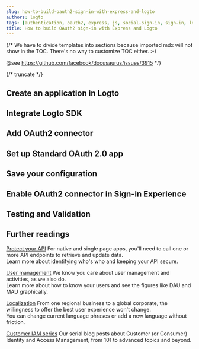 ```yaml
---
slug: how-to-build-oauth2-sign-in-with-express-and-logto
authors: logto
tags: [authentication, oauth2, express, js, social-sign-in, sign-in, login]
title: How to build OAuth2 sign-in with Express and Logto
---
```


{/*
  We have to divide templates into sections because imported mdx will not show in the TOC.
  There's no way to customize TOC either. :-)

  @see https://github.com/facebook/docusaurus/issues/3915
*/}



{/* truncate */}

<Intro connector={connector} sdk="Express" link="https://expressjs.com/" />

## Create an application in Logto

<CreateApplication type="Traditional web" framework="Express" />

## Integrate Logto SDK

<IntegrateSdk />

## Add OAuth2 connector

<AddSocialConnector connector={connector} />

## Set up Standard OAuth 2.0 app

<ConnectorGuide />

## Save your configuration

<SaveYourConfiguration connector={connector} />

## Enable OAuth2 connector in Sign-in Experience

<EnableSocialConnector connector={connector} />

## Testing and Validation

<TestingAndValidation connector={connector} sdk="Express" />

## Further readings

[Protect your API](/authorization/api-resources/protect-your-api) For native and single page apps, you'll need to call one or more API endpoints to retrieve and update data.<br/>
Learn more about identifying who's who and keeping your API secure.

[User management](/user-management) We know you care about user management and activities, as we also do.<br/>
Learn more about how to know your users and see the figures like DAU and MAU graphically.

[Localization](/customization/localized-languages) From one regional business to a global corporate, the willingness to offer the best user experience won't change.<br/>
You can change current language phrases or add a new language without friction.

[Customer IAM series](/blog/tags/ciam) Our serial blog posts about Customer (or Consumer) Identity and Access Management, from 101 to advanced topics and beyond.

